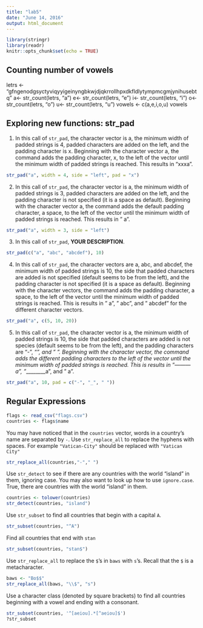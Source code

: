 ```yaml
---
title: "lab5"
date: "June 14, 2016"
output: html_document
---
```


```r
library(stringr)
library(readr)
knitr::opts_chunk$set(echo = TRUE)
```

## Counting number of vowels
letrs <- "gfngenodgsyctyviqyyigeinyngbkwjdjqkrrollhpxdkfldlytympmcgmjynihusebtq"
a<- str_count(letrs, "a")
e<- str_count(letrs, "e")
i<- str_count(letrs, "i")
o<- str_count(letrs, "o")
u<- str_count(letrs, "u")
vowels <- c(a,e,i,o,u)
vowels

## Exploring new functions: str_pad

1. In this call of `str_pad`, the character vector is a, the minimum width of padded strings is 4, padded characters are added on the left, and the padding character is x. Beginning with the character vector a, the command adds the padding character, x, to the left of the vector until the minimum width of padded strings is reached. This results in "xxxa".
```r
str_pad("a", width = 4, side = "left", pad = "x")
```

2. In this call of `str_pad`, the character vector is a, the minimum width of padded strings is 3, padded characters are added on the left, and the padding character is not specified (it is a space as default). Beginning with the character vector a, the command adds the default padding character, a space, to the left of the vector until the minimum width of padded strings is reached. This results in "  a".
```r
str_pad("a", width = 3, side = "left")
```

3. In this call of `str_pad`, __YOUR DESCRIPTION__.
```r
str_pad(c("a", "abc", "abcdef"), 10)
```

4. In this call of `str_pad`, the character vectors are a, abc, and abcdef, the minimum width of padded strings is 10, the side that padded characters are added is not specified (default seems to be from the left), and the padding character is not specified (it is a space as default). Beginning with the character vectors, the command adds the padding character, a space, to the left of the vector until the minimum width of padded strings is reached. This is results in "         a", "       abc", and "    abcdef" for the different character vectors. 
```r
str_pad("a", c(5, 10, 20))
```

5. In this call of `str_pad`, the character vector is a, the minimum width of padded strings is 10, the side that padded characters are added is not species (default seems to be from the left), and the padding characters are "-", "_", and " ". Beginning with the character vector, the command adds the different padding characters to the left of the vector until the minimum width of padded strings is reached. This is results in "---------a", "_________a", and "         a".
```r
str_pad("a", 10, pad = c("-", "_", " "))
```

## Regular Expressions
```r
flags <- read_csv("flags.csv")
countries <- flags$name
```

You may have noticed that in the `countries` vector, words in a country's name are separated by `-`.  Use `str_replace_all` to replace the hyphens with spaces.  For example `"Vatican-City"` should be replaced with `"Vatican City"`

```r
str_replace_all(countries,"-"," ")
```

Use `str_detect` to see if there are any countries with the world "island" in them, ignoring case.  You may also want to look up how to use `ignore.case`.
True, there are countries with the world "island" in them. 
```r
countries <- tolower(countries)
str_detect(countries, "island")
```

Use `str_subset` to find all countries that begin with a capital `A`.
```r
str_subset(countries, "^A")
```

Find all countries that end with `stan`
```r
str_subset(countries, "stan$")
```

Use `str_replace_all` to replace the `$`'s in `baws` with `s`'s.  Recall that the `$` is a metacharacter.
```r
baws <- "Bo$$"
str_replace_all(baws, "\\$", "s")
```

Use a character class (denoted by square brackets) to find all countries beginning with a vowel and ending with a consonant.
```r
str_subset(countries, '^[aeiou].*[^aeiou]$')
?str_subset
```
